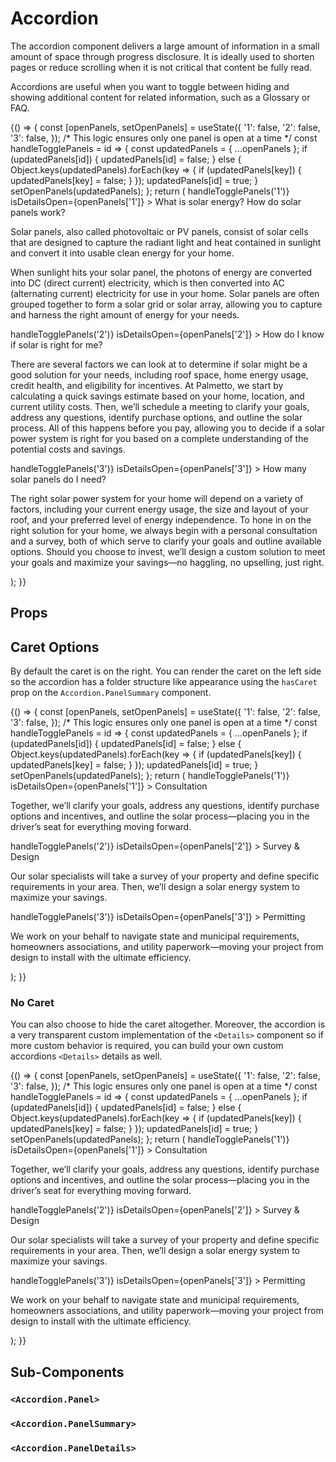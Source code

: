 
<Meta title="Components/Accordion/Overview" component={Accordion} />

# Accordion

The accordion component delivers a large amount of information in a small amount of space through progress disclosure. It is ideally used to shorten pages or reduce scrolling when it is not critical that content be fully read.

Accordions are useful when you want to toggle between hiding and showing additional content for related information, such as a Glossary or FAQ.

<Canvas isExpanded>
  <Story name="Default">
    {() => {
      const [openPanels, setOpenPanels] = useState({
        '1': false,
        '2': false,
        '3': false,
      });
      /* This logic ensures only one panel is open at a time */
      const handleTogglePanels = id => {
        const updatedPanels = { ...openPanels };
        if (updatedPanels[id]) {
          updatedPanels[id] = false;
        } else {
          Object.keys(updatedPanels).forEach(key => {
            if (updatedPanels[key]) {
              updatedPanels[key] = false;
            }
          });
          updatedPanels[id] = true;
        }
        setOpenPanels(updatedPanels);
      };
      return (
        <Accordion>
          <Accordion.Panel isOpen={openPanels['1']}>
            <Accordion.PanelSummary
              onToggle={() => handleTogglePanels('1')}
              isDetailsOpen={openPanels['1']}
            >
              What is solar energy? How do solar panels work?
            </Accordion.PanelSummary>
            <Accordion.PanelDetails childGap="md">
              <p>
                Solar panels, also called photovoltaic or PV panels, consist of solar cells that are
                designed to capture the radiant light and heat contained in sunlight and convert it
                into usable clean energy for your home.
              </p>
              <p>
                When sunlight hits your solar panel, the photons of energy are converted into DC
                (direct current) electricity, which is then converted into AC (alternating current)
                electricity for use in your home. Solar panels are often grouped together to form a
                solar grid or solar array, allowing you to capture and harness the right amount of
                energy for your needs.
              </p>
            </Accordion.PanelDetails>
          </Accordion.Panel>
          <Accordion.Panel isOpen={openPanels['2']}>
            <Accordion.PanelSummary
              onToggle={() => handleTogglePanels('2')}
              isDetailsOpen={openPanels['2']}
            >
              How do I know if solar is right for me?
            </Accordion.PanelSummary>
            <Accordion.PanelDetails>
              <p>
                There are several factors we can look at to determine if solar might be a good
                solution for your needs, including roof space, home energy usage, credit health, and
                eligibility for incentives. At Palmetto, we start by calculating a quick savings
                estimate based on your home, location, and current utility costs. Then, we’ll
                schedule a meeting to clarify your goals, address any questions, identify purchase
                options, and outline the solar process. All of this happens before you pay, allowing
                you to decide if a solar power system is right for you based on a complete
                understanding of the potential costs and savings.
              </p>
            </Accordion.PanelDetails>
          </Accordion.Panel>
          <Accordion.Panel isOpen={openPanels['3']} borderWidth="0">
            <Accordion.PanelSummary
              onToggle={() => handleTogglePanels('3')}
              isDetailsOpen={openPanels['3']}
            >
              How many solar panels do I need?
            </Accordion.PanelSummary>
            <Accordion.PanelDetails>
              <p>
                The right solar power system for your home will depend on a variety of factors,
                including your current energy usage, the size and layout of your roof, and your
                preferred level of energy independence. To hone in on the right solution for your
                home, we always begin with a personal consultation and a survey, both of which serve
                to clarify your goals and outline available options. Should you choose to invest,
                we’ll design a custom solution to meet your goals and maximize your savings—no
                haggling, no upselling, just right.
              </p>
            </Accordion.PanelDetails>
          </Accordion.Panel>
        </Accordion>
      );
    }}
  </Story>
</Canvas>

## Props

<ArgsTable of={Accordion} />

## Caret Options

By default the caret is on the right. You can render the caret on the left side so the accordion has a folder structure like appearance using the `hasCaret` prop on the `Accordion.PanelSummary` component.

<Canvas isExpanded>
  <Story name="Left Caret">
    {() => {
      const [openPanels, setOpenPanels] = useState({
        '1': false,
        '2': false,
        '3': false,
      });
      /* This logic ensures only one panel is open at a time */
      const handleTogglePanels = id => {
        const updatedPanels = { ...openPanels };
        if (updatedPanels[id]) {
          updatedPanels[id] = false;
        } else {
          Object.keys(updatedPanels).forEach(key => {
            if (updatedPanels[key]) {
              updatedPanels[key] = false;
            }
          });
          updatedPanels[id] = true;
        }
        setOpenPanels(updatedPanels);
      };
      return (
        <Accordion>
          <Accordion.Panel isOpen={openPanels['1']}>
            <Accordion.PanelSummary
              hasCaret="left"
              onToggle={() => handleTogglePanels('1')}
              isDetailsOpen={openPanels['1']}
            >
              Consultation
            </Accordion.PanelSummary>
            <Accordion.PanelDetails>
              <p>
                Together, we’ll clarify your goals, address any questions, identify purchase options
                and incentives, and outline the solar process—placing you in the driver’s seat for
                everything moving forward.
              </p>
            </Accordion.PanelDetails>
          </Accordion.Panel>
          <Accordion.Panel isOpen={openPanels['2']}>
            <Accordion.PanelSummary
              hasCaret="left"
              onToggle={() => handleTogglePanels('2')}
              isDetailsOpen={openPanels['2']}
            >
              Survey &amp; Design
            </Accordion.PanelSummary>
            <Accordion.PanelDetails>
              <p>
                Our solar specialists will take a survey of your property and define specific
                requirements in your area. Then, we’ll design a solar energy system to maximize your
                savings.
              </p>
            </Accordion.PanelDetails>
          </Accordion.Panel>
          <Accordion.Panel isOpen={openPanels['3']} borderWidth="0">
            <Accordion.PanelSummary
              hasCaret="left"
              onToggle={() => handleTogglePanels('3')}
              isDetailsOpen={openPanels['3']}
            >
              Permitting
            </Accordion.PanelSummary>
            <Accordion.PanelDetails>
              <p>
                We work on your behalf to navigate state and municipal requirements, homeowners
                associations, and utility paperwork—moving your project from design to install with
                the ultimate efficiency.
              </p>
            </Accordion.PanelDetails>
          </Accordion.Panel>
        </Accordion>
      );
    }}
  </Story>
</Canvas>

### No Caret

You can also choose to hide the caret altogether. Moreover, the accordion is a very transparent custom implementation of the `<Details>` component so if more custom behavior is required, you can build your own custom accordions `<Details>` details as well.

<Canvas isExpanded>
  <Story name="No Caret">
    {() => {
      const [openPanels, setOpenPanels] = useState({
        '1': false,
        '2': false,
        '3': false,
      });
      /* This logic ensures only one panel is open at a time */
      const handleTogglePanels = id => {
        const updatedPanels = { ...openPanels };
        if (updatedPanels[id]) {
          updatedPanels[id] = false;
        } else {
          Object.keys(updatedPanels).forEach(key => {
            if (updatedPanels[key]) {
              updatedPanels[key] = false;
            }
          });
          updatedPanels[id] = true;
        }
        setOpenPanels(updatedPanels);
      };
      return (
        <Accordion>
          <Accordion.Panel isOpen={openPanels['1']}>
            <Accordion.PanelSummary
              hasCaret={false}
              onToggle={() => handleTogglePanels('1')}
              isDetailsOpen={openPanels['1']}
            >
              Consultation
            </Accordion.PanelSummary>
            <Accordion.PanelDetails>
              <p>
                Together, we’ll clarify your goals, address any questions, identify purchase options
                and incentives, and outline the solar process—placing you in the driver’s seat for
                everything moving forward.
              </p>
            </Accordion.PanelDetails>
          </Accordion.Panel>
          <Accordion.Panel isOpen={openPanels['2']}>
            <Accordion.PanelSummary
              hasCaret={false}
              onToggle={() => handleTogglePanels('2')}
              isDetailsOpen={openPanels['2']}
            >
              Survey &amp; Design
            </Accordion.PanelSummary>
            <Accordion.PanelDetails>
              <p>
                Our solar specialists will take a survey of your property and define specific
                requirements in your area. Then, we’ll design a solar energy system to maximize your
                savings.
              </p>
            </Accordion.PanelDetails>
          </Accordion.Panel>
          <Accordion.Panel isOpen={openPanels['3']} borderWidth="0">
            <Accordion.PanelSummary
              hasCaret={false}
              onToggle={() => handleTogglePanels('3')}
              isDetailsOpen={openPanels['3']}
            >
              Permitting
            </Accordion.PanelSummary>
            <Accordion.PanelDetails>
              <p>
                We work on your behalf to navigate state and municipal requirements, homeowners
                associations, and utility paperwork—moving your project from design to install with
                the ultimate efficiency.
              </p>
            </Accordion.PanelDetails>
          </Accordion.Panel>
        </Accordion>
      );
    }}
  </Story>
</Canvas>

## Sub-Components

### `<Accordion.Panel>`

<ArgsTable of={AccordionPanel} />

### `<Accordion.PanelSummary>`

<ArgsTable of={AccordionPanelSummary} />

### `<Accordion.PanelDetails>`

<ArgsTable of={AccordionPanelDetails} />
